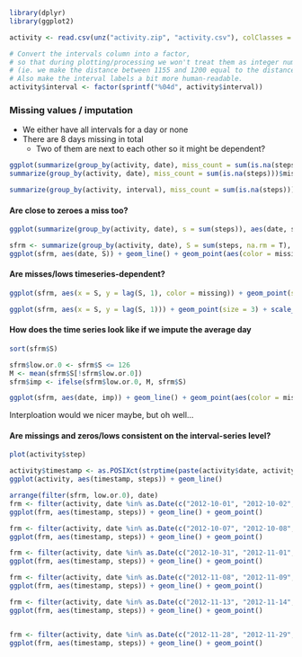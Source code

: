 ```r
library(dplyr)
library(ggplot2)
```

```r
activity <- read.csv(unz("activity.zip", "activity.csv"), colClasses = list(date = "Date"))

# Convert the intervals column into a factor, 
# so that during plotting/processing we won't treat them as integer numbers.
# (ie. we make the distance between 1155 and 1200 equal to the distance between 1145 and 1150)
# Also make the interval labels a bit more human-readable.
activity$interval <- factor(sprintf("%04d", activity$interval))
```

### Missing values / imputation

* We either have all intervals for a day or none
* There are 8 days missing in total
    * Two of them are next to each other so it might be dependent?

```r
ggplot(summarize(group_by(activity, date), miss_count = sum(is.na(steps))), aes(date, miss_count)) + geom_bar(stat = "identity")
summarize(group_by(activity, date), miss_count = sum(is.na(steps)))$miss_count
```

```r
summarize(group_by(activity, interval), miss_count = sum(is.na(steps)))$miss_count
```

#### Are close to zeroes a miss too?

```r
ggplot(summarize(group_by(activity, date), s = sum(steps)), aes(date, s)) + geom_line(group = 1)
```

```r
sfrm <- summarize(group_by(activity, date), S = sum(steps, na.rm = T), missing = sum(is.na(steps)) == 288)
ggplot(sfrm, aes(date, S)) + geom_line() + geom_point(aes(color = missing), size = 3) + scale_color_manual(values = c("black", "orange"))
```

#### Are misses/lows timeseries-dependent?

```r
ggplot(sfrm, aes(x = S, y = lag(S, 1), color = missing)) + geom_point(size = 3) + scale_color_manual(values = c("black", "orange")) + stat_smooth(method = lm)
```

```r
ggplot(sfrm, aes(x = S, y = lag(S, 1))) + geom_point(size = 3) + scale_color_manual(values = c("black", "orange")) + stat_smooth(method = lm)
```

#### How does the time series look like if we impute the average day

```r
sort(sfrm$S)
```

```r
sfrm$low.or.0 <- sfrm$S <= 126
M <- mean(sfrm$S[!sfrm$low.or.0])
sfrm$imp <- ifelse(sfrm$low.or.0, M, sfrm$S)
```

```r
ggplot(sfrm, aes(date, imp)) + geom_line() + geom_point(aes(color = missing), size = 3) + scale_color_manual(values = c("black", "orange"))
```

Interploation would we nicer maybe, but oh well...

#### Are missings and zeros/lows consistent on the interval-series level?

```r
plot(activity$step)
```

```r
activity$timestamp <- as.POSIXct(strptime(paste(activity$date, activity$interval), format = "%Y-%m-%d %H%M", tz = "UTC"))
ggplot(activity, aes(timestamp, steps)) + geom_line()
```

```r
arrange(filter(sfrm, low.or.0), date)
frm <- filter(activity, date %in% as.Date(c("2012-10-01", "2012-10-02", "2012-10-03")))
ggplot(frm, aes(timestamp, steps)) + geom_line() + geom_point()

frm <- filter(activity, date %in% as.Date(c("2012-10-07", "2012-10-08", "2012-10-09")))
ggplot(frm, aes(timestamp, steps)) + geom_line() + geom_point()

frm <- filter(activity, date %in% as.Date(c("2012-10-31", "2012-11-01", "2012-11-02", "2012-11-03", "2012-11-04", "2012-11-05")))
ggplot(frm, aes(timestamp, steps)) + geom_line() + geom_point()

frm <- filter(activity, date %in% as.Date(c("2012-11-08", "2012-11-09", "2012-11-10", "2012-11-11", "2012-11-12")))
ggplot(frm, aes(timestamp, steps)) + geom_line() + geom_point()

frm <- filter(activity, date %in% as.Date(c("2012-11-13", "2012-11-14", "2012-11-15", "2012-11-16")))
ggplot(frm, aes(timestamp, steps)) + geom_line() + geom_point()


frm <- filter(activity, date %in% as.Date(c("2012-11-28", "2012-11-29", "2012-11-30")))
ggplot(frm, aes(timestamp, steps)) + geom_line() + geom_point()
```

